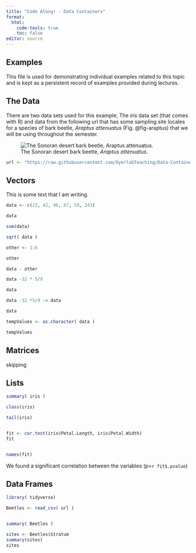 ```yaml
---
title: "Code Along! - Data Containers"
format: 
  html:
    code-tools: true
    toc: false
editor: source
---
```


## Examples

This file is used for demonstrating individual examples related to this topic and is kept as a persistent record of examples provided during lectures.

## The Data

There are two data sets used for this example; The *iris* data set (that comes with R) and data from the following url that has some sampling site locales for a species of bark beetle, *Araptus attenuatus* (Fig. @fig-araptus) that we will be using throughout the semester.

![The Sonoran desert bark beetle, *Araptus attenuatus*.](media/beetles.png){#fig-araptus}

```r
url <- "https://raw.githubusercontent.com/DyerlabTeaching/Data-Containers/main/data/arapat.csv"
```

## Vectors

This is some text that I am writing. 

```r

data <- c(23, 42, 96, 87, 59, 243)

data

sum(data)

sqrt( data )

other <- 1:6

other

data - other

data -32 * 5/9

data

data -32 *5/9 -> data

data

tempValues <- as.character( data )

tempValues

```

## Matrices

skipping

## Lists

```r
summary( iris )

class(iris)

tail(iris)


fit <- cor.test(iris$Petal.Length, iris$Petal.Width)
fit


names(fit)


```

We found a significant correlation between the variables (p=`r fit$.pvalue `)


## Data Frames

```r
library( tidyverse)

Beetles <- read_csv( url )


summary( Beetles )

sites <- Beetles$Stratum
summary(sites)
sites
```

```r

```




